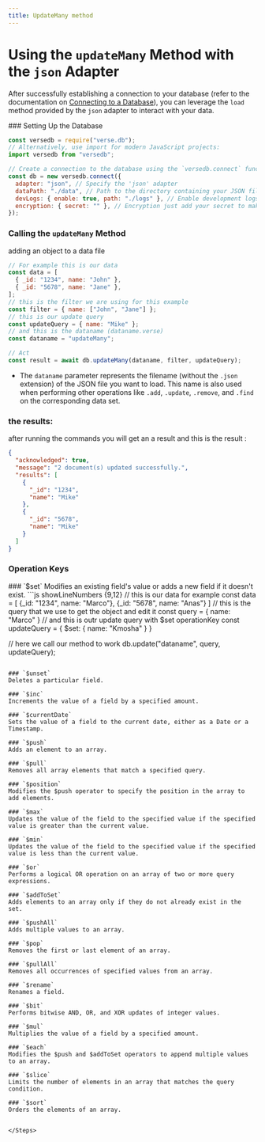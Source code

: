 ```yaml
---
title: UpdateMany method
---
```



# Using the `updateMany` Method with the `json` Adapter

After successfully establishing a connection to your database (refer to the documentation on [Connecting to a Database](/docs/introduction/installation)), you can leverage the `load` method provided by the `json` adapter to interact with your data.

<Steps>
### Setting Up the Database

```javascript copy showLineNumbers
const versedb = require("verse.db");
// Alternatively, use import for modern JavaScript projects:
import versedb from "versedb";

// Create a connection to the database using the `versedb.connect` function:
const db = new versedb.connect({
  adapter: "json", // Specify the 'json' adapter
  dataPath: "./data", // Path to the directory containing your JSON files
  devLogs: { enable: true, path: "./logs" }, // Enable development logs (optional)
  encryption: { secret: "" }, // Encryption just add your secret to make the data more secure (defualt secret: "versedb")
});
```

### Calling the `updateMany` Method

adding an object to a data file

```js copy showLineNumbers {7,14}
// For example this is our data
const data = [
  { _id: "1234", name: "John" },
  { _id: "5678", name: "Jane" },
];
// this is the filter we are using for this example
const filter = { name: ["John", "Jane"] };
// this is our update query
const updateQuery = { name: "Mike" };
// and this is the dataname (dataname.verse)
const dataname = "updateMany";

// Act
const result = await db.updateMany(dataname, filter, updateQuery);
```

- The `dataname` parameter represents the filename (without the `.json` extension) of the JSON file you want to load. This name is also used when performing other operations like `.add`, `.update`, `.remove`, and `.find` on the corresponding data set.

</Steps>

### the results:

after running the commands you will get an a result and this is the result :

```json showLineNumbers {4-13}
{
  "acknowledged": true,
  "message": "2 document(s) updated successfully.",
  "results": [
    {
      "_id": "1234",
      "name": "Mike"
    },
    {
      "_id": "5678",
      "name": "Mike"
    }
  ]
}
```

### Operation Keys

<Steps>
### `$set`
Modifies an existing field's value or adds a new field if it doesn't exist.
```js showLineNumbers {9,12}
// this is our data for example
const data = [
    {_id: "1234", name: "Marco"},
    {_id: "5678", name: "Anas"}
]
// this is the query that we use to get the object and edit it
const query = { name: "Marco" }
// and this is outr update query with $set operationKey
const updateQuery = { $set: { name: "Kmosha" } }

// here we call our method to work
db.update("dataname", query, updateQuery);

```

### `$unset`
Deletes a particular field.

### `$inc`
Increments the value of a field by a specified amount.

### `$currentDate`
Sets the value of a field to the current date, either as a Date or a Timestamp.

### `$push`
Adds an element to an array.

### `$pull`
Removes all array elements that match a specified query.

### `$position`
Modifies the $push operator to specify the position in the array to add elements.

### `$max`
Updates the value of the field to the specified value if the specified value is greater than the current value.

### `$min`
Updates the value of the field to the specified value if the specified value is less than the current value.

### `$or`
Performs a logical OR operation on an array of two or more query expressions.

### `$addToSet`
Adds elements to an array only if they do not already exist in the set.

### `$pushAll`
Adds multiple values to an array.

### `$pop`
Removes the first or last element of an array.

### `$pullAll`
Removes all occurrences of specified values from an array.

### `$rename`
Renames a field.

### `$bit`
Performs bitwise AND, OR, and XOR updates of integer values.

### `$mul`
Multiplies the value of a field by a specified amount.

### `$each`
Modifies the $push and $addToSet operators to append multiple values to an array.

### `$slice`
Limits the number of elements in an array that matches the query condition.

### `$sort`
Orders the elements of an array.


</Steps>
```
